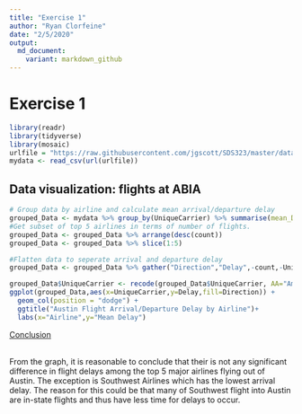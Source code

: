 ```yaml
---
title: "Exercise 1"
author: "Ryan Clorfeine"
date: "2/5/2020"
output: 
  md_document:
    variant: markdown_github
---
```


# Exercise 1
```r
library(readr)
library(tidyverse)
library(mosaic)
urlfile = "https://raw.githubusercontent.com/jgscott/SDS323/master/data/ABIA.csv"
mydata <- read_csv(url(urlfile))
```

## Data visualization: flights at ABIA
```r
# Group data by airline and calculate mean arrival/departure delay
grouped_Data <- mydata %>% group_by(UniqueCarrier) %>% summarise(mean_DepDelay=mean(DepDelay,na.rm=TRUE),mean_ArrDelay=mean(ArrDelay,na.rm=TRUE), count=n())
#Get subset of top 5 airlines in terms of number of flights.
grouped_Data <- grouped_Data %>% arrange(desc(count))
grouped_Data <- grouped_Data %>% slice(1:5)

#Flatten data to seperate arrival and departure delay
grouped_Data <- grouped_Data %>% gather("Direction","Delay",-count,-UniqueCarrier)

grouped_Data$UniqueCarrier <- recode(grouped_Data$UniqueCarrier, AA="American", WN="Southwest",B6="JetBlue", YV="Mesa", CO="Continental")
ggplot(grouped_Data,aes(x=UniqueCarrier,y=Delay,fill=Direction)) +
  geom_col(position = "dodge") +
  ggtitle("Austin Flight Arrival/Departure Delay by Airline")+
  labs(x="Airline",y="Mean Delay")

```

<ins>Conclusion</ins>
<br>
From the graph, it is reasonable to conclude that their is not any significant difference in flight delays among the top 5 major airlines flying out of Austin. The exception is Southwest Airlines which has the lowest arrival delay. The reason for this could be that many of Southwest flight into Austin are in-state flights and thus have less time for delays to occur.

